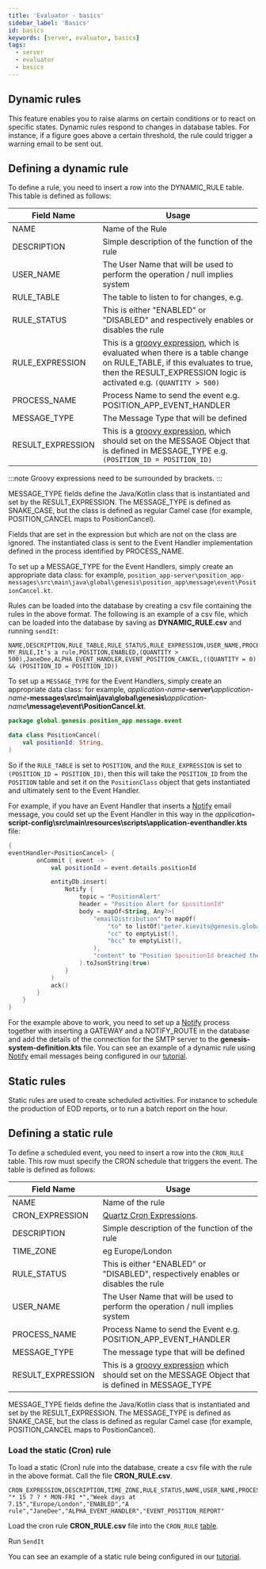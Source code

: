 ```yaml
---
title: 'Evaluator - basics'
sidebar_label: 'Basics'
id: basics
keywords: [server, evaluator, basics]
tags:
  - server
  - evaluator
  - basics
---
```



## Dynamic rules
This feature enables you to raise alarms on certain conditions or to react on specific states. Dynamic rules respond to changes in database tables. For instance, if a figure goes above a certain threshold, the rule could trigger a warning email to be sent out.

## Defining a dynamic rule
To define a rule, you need to insert a row into the DYNAMIC_RULE table. This table is defined as follows:

| Field Name | Usage |
| --- | --- |
| NAME | Name of the Rule |
| DESCRIPTION | Simple description of the function of the rule |
| USER_NAME | The User Name that will be used to perform the operation / null implies system |
| RULE_TABLE | The table to listen to for changes, e.g. |
| RULE_STATUS | This is either "ENABLED" or "DISABLED" and respectively enables or disables the rule  |
| RULE_EXPRESSION | This is a [groovy expression](https://groovy-lang.org/syntax.html), which is evaluated when there is a table change on RULE_TABLE, if this evaluates to true, then the RESULT_EXPRESSION logic is activated e.g. `(QUANTITY > 500)` |
| PROCESS_NAME | Process Name to send the event  e.g. POSITION_APP_EVENT_HANDLER |
| MESSAGE_TYPE | The Message Type that will be defined |
| RESULT_EXPRESSION | This is a [groovy expression](https://groovy-lang.org/syntax.html), which should set on the MESSAGE Object that is defined in MESSAGE_TYPE e.g. `(POSITION_ID = POSITION_ID)`|

:::note
Groovy expressions need to be surrounded by brackets.
:::

MESSAGE_TYPE fields define the Java/Kotlin class that is instantiated and set by the RESULT_EXPRESSION. The MESSAGE_TYPE is defined as SNAKE_CASE, but the class is defined as regular Camel case (for example, POSITION_CANCEL maps to PositionCancel).

Fields that are set in the expression but which are not on the class are ignored. The instantiated class is sent to the Event Handler implementation defined in the process identified by PROCESS_NAME.

To set up a MESSAGE_TYPE for the Event Handlers, simply create an appropriate data class: for example, `position_app-server\position_app-messages\src\main\java\global\genesis\position_app\message\event\PositionCancel.kt`.

Rules can be loaded into the database by creating a csv file containing the rules in the above format.
The following is an example of a csv file, which can be loaded into the database by saving as **DYNAMIC_RULE.csv** and running `sendIt`:

```csv
NAME,DESCRIPTION,RULE_TABLE,RULE_STATUS,RULE_EXPRESSION,USER_NAME,PROCESS_NAME,MESSAGE_TYPE,RESULT_EXPRESSION
MY_RULE,It’s a rule,POSITION,ENABLED,(QUANTITY > 500),JaneDee,ALPHA_EVENT_HANDLER,EVENT_POSITION_CANCEL,((QUANTITY = 0) && (POSITION_ID = POSITION_ID))
```

To set up a `MESSAGE_TYPE` for the Event Handlers, simply create an appropriate data class: for example, _application-name_**-server\\**_application-name_**-messages\src\main\java\global\genesis\\**_application-name_**\message\event\PositionCancel.kt**.
```kotlin
package global.genesis.position_app.message.event

data class PositionCancel(
    val positionId: String,
)
```

So if the `RULE_TABLE` is set to `POSITION`, and the `RULE_EXPRESSION` is set to `(POSITION_ID = POSITION_ID)`, then this will take the `POSITION_ID` from the `POSITION` table and set it on the `PositionClass` object that gets instantiated and ultimately sent to the Event Handler.

For example, if you have an Event Handler that inserts a [Notify](../../../server/integration/notify/configuring/) email message, you could set up the Event Handler in this way in the _application_**-script-config\src\main\resources\scripts\application-eventhandler.kts** file:


```kotlin
{
eventHandler<PositionCancel> {
        onCommit { event ->
            val positionId = event.details.positionId

            entityDb.insert(
                Notify {
                    topic = "PositionAlert"
                    header = "Position Alert for $positionId"
                    body = mapOf<String, Any?>(
                        "emailDistribution" to mapOf(
                            "to" to listOf("peter.kievits@genesis.global"),
                            "cc" to emptyList(),
                            "bcc" to emptyList(),
                        ),
                        "content" to "Position $positionId breached the limit"
                    ).toJsonString(true)
                }
            )
            ack()
        }
    }
}

```
For the example above to work, you need to set up a [Notify](../../../server/integration/notify/configuring/) process together with inserting a GATEWAY and a NOTIFY_ROUTE in the database and add the details of the connection for the SMTP server to the **genesis-system-definition.kts** file.
You can see an example of a dynamic rule using [Notify](../../../server/integration/notify/configuring/) email messages being configured in our [tutorial](../../../getting-started/developer-training/training-content-day5/#cron-rules-static-events).
## Static rules
Static rules are used to create scheduled activities. For instance to schedule the production of EOD reports, or to run a batch report on the hour.

## Defining a static rule
To define a scheduled event, you need to insert a row into the `CRON_RULE` table. This row must specify the CRON schedule that triggers the event. The table is defined as follows:

| Field Name | Usage |
| --- | --- |
| NAME | Name of the rule |
| CRON_EXPRESSION | [Quartz Cron Expressions](http://www.quartz-scheduler.org/documentation/quartz-2.3.0/tutorials/crontrigger.html).|
| DESCRIPTION | Simple description of the function of the rule |
| TIME_ZONE | eg Europe/London |
| RULE_STATUS | This is either "ENABLED" or "DISABLED", respectively enables or disables the rule  |
| USER_NAME | The User Name that will be used to perform the operation / null implies system |
| PROCESS_NAME | Process Name to send the Event  e.g. POSITION_APP_EVENT_HANDLER |
| MESSAGE_TYPE | The message type that will be defined  |
| RESULT_EXPRESSION | This is a [groovy expression](https://groovy-lang.org/syntax.html) which should set on the MESSAGE Object that is defined in MESSAGE_TYPE |

MESSAGE_TYPE fields define the Java/Kotlin class that is instantiated and set by the RESULT_EXPRESSION. The MESSAGE_TYPE is defined as SNAKE_CASE, but the class is defined as regular Camel case (for example, POSITION_CANCEL maps to PositionCancel).

### Load the static (Cron) rule 
To load a static (Cron) rule into the database, create a csv file with the rule in the above format. Call the file **CRON_RULE.csv**.
```csv
CRON_EXPRESSION,DESCRIPTION,TIME_ZONE,RULE_STATUS,NAME,USER_NAME,PROCESS_NAME,MESSAGE_TYPE
"* 15 7 ? * MON-FRI *","Week days at 7.15","Europe/London","ENABLED","A rule","JaneDee","ALPHA_EVENT_HANDLER","EVENT_POSITION_REPORT"
```

Load the cron rule **CRON_RULE.csv** file into the `CRON_RULE`  [table](#defining-a-static-rule).

Run `SendIt`

You can see an example of a static rule being configured in our [tutorial](../../../getting-started/developer-training/training-content-day5/#cron-rules-static-events).
